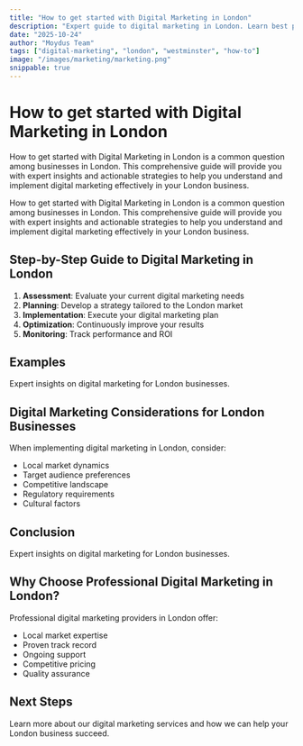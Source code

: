 ```yaml
---
title: "How to get started with Digital Marketing in London"
description: "Expert guide to digital marketing in London. Learn best practices, pricing, and strategies for London businesses."
date: "2025-10-24"
author: "Moydus Team"
tags: ["digital-marketing", "london", "westminster", "how-to"]
image: "/images/marketing/marketing.png"
snippable: true
---
```


# How to get started with Digital Marketing in London

How to get started with Digital Marketing in London is a common question among businesses in London. This comprehensive guide will provide you with expert insights and actionable strategies to help you understand and implement digital marketing effectively in your London business.

How to get started with Digital Marketing in London is a common question among businesses in London. This comprehensive guide will provide you with expert insights and actionable strategies to help you understand and implement digital marketing effectively in your London business.

## Step-by-Step Guide to Digital Marketing in London

1. **Assessment**: Evaluate your current digital marketing needs
2. **Planning**: Develop a strategy tailored to the London market
3. **Implementation**: Execute your digital marketing plan
4. **Optimization**: Continuously improve your results
5. **Monitoring**: Track performance and ROI

## Examples

Expert insights on digital marketing for London businesses.

## Digital Marketing Considerations for London Businesses

When implementing digital marketing in London, consider:
- Local market dynamics
- Target audience preferences
- Competitive landscape
- Regulatory requirements
- Cultural factors

## Conclusion

Expert insights on digital marketing for London businesses.

## Why Choose Professional Digital Marketing in London?

Professional digital marketing providers in London offer:
- Local market expertise
- Proven track record
- Ongoing support
- Competitive pricing
- Quality assurance

## Next Steps

Learn more about our digital marketing services and how we can help your London business succeed.

<GeoCTA 
  city="London"
  service="Digital Marketing"
  ctaText="Get Started Today"
/>

